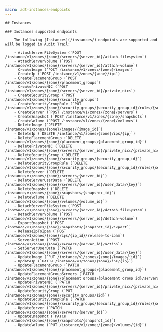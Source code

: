 ```yaml
---
macro: adt-instances-endpoints
---
```


<Accordion>

    ## Instances

    ### Instances supported endpoints

        The following [Instances](/instances/) endpoints are supported and will be logged in Audit Trail:

        - AttachServerFileSystem (`POST /instance/v1/zones/{zone}/servers/{server_id}/attach-filesystem`)
        - AttachServerVolume (`POST /instance/v1/zones/{zone}/servers/{server_id}/attach-volume`)
        - CreateImage (`POST /instance/v1/zones/{zone}/images`)
        - CreateIp (`POST /instance/v1/zones/{zone}/ips`)
        - CreatePlacementGroup (`POST /instance/v1/zones/{zone}/placement_groups`)
        - CreatePrivateNIC (`POST /instance/v1/zones/{zone}/servers/{server_id}/private_nics`)
        - CreateSecurityGroup (`POST /instance/v1/zones/{zone}/security_groups`)
        - CreateSecurityGroupRule (`PUT /instance/v1/zones/{zone}/security_groups/{security_group_id}/rules/{security_group_rule_id}`)
        - CreateServer (`POST /instance/v1/zones/{zone}/servers`)
        - CreateSnapshot (`POST /instance/v1/zones/{zone}/snapshots`)
        - CreateVolume (`POST /instance/v1/zones/{zone}/volumes`)
        - DeleteImage (`DELETE /instance/v1/zones/{zone}/images/{image_id}`)
        - DeleteIp (`DELETE /instance/v1/zones/{zone}/ips/{ip}`)
        - DeletePlacementGroup (`DELETE /instance/v1/zones/{zone}/placement_groups/{placement_group_id}`)
        - DeletePrivateNIC (`DELETE /instance/v1/zones/{zone}/servers/{server_id}/private_nics/{private_nic_id}`)
        - DeleteSecurityGroup (`DELETE /instance/v1/zones/{zone}/security_groups/{security_group_id}`)
        - DeleteSecurityGroupRule (`DELETE /instance/v1/zones/{zone}/security_groups/{security_group_id}/rules/{security_group_rule_id}`)
        - DeleteServer (`DELETE /instance/v1/zones/{zone}/servers/{server_id}`)
        - DeleteServerUserData (`DELETE /instance/v1/zones/{zone}/servers/{server_id}/user_data/{key}`)
        - DeleteSnapshot (`DELETE /instance/v1/zones/{zone}/snapshots/{snapshot_id}`)
        - DeleteVolume (`DELETE /instance/v1/zones/{zone}/volumes/{volume_id}`)
        - DetachServerFileSystem (`POST /instance/v1/zones/{zone}/servers/{server_id}/detach-filesystem`)
        - DetachServerVolume (`POST /instance/v1/zones/{zone}/servers/{server_id}/detach-volume`)
        - ExportSnapshot (`POST /instance/v1/zones/{zone}/snapshots/{snapshot_id}/export`)
        - ReleaseIpToIpam (`POST /instance/v1/zones/{zone}/ips/{ip_id}/release-to-ipam`)
        - ServerAction (`POST /instance/v1/zones/{zone}/servers/{server_id}/action`)
        - SetServerUserData (`PATCH /instance/v1/zones/{zone}/servers/{server_id}/user_data/{key}`)
        - UpdateImage (`PUT /instance/v1/zones/{zone}/images/{id}`)
        - UpdateIp (`PATCH /instance/v1/zones/{zone}/ips/{ip}`)
        - UpdatePlacementGroup (`PATCH /instance/v1/zones/{zone}/placement_groups/{placement_group_id}`)
        - UpdatePlacementGroupServers (`PATCH /instance/v1/zones/{zone}/placement_groups/{placement_group_id}/servers`)
        - UpdatePrivateNIC (`PATCH /instance/v1/zones/{zone}/servers/{server_id}/private_nics/{private_nic_id}`)
        - UpdateSecurityGroup (`PUT /instance/v1/zones/{zone}/security_groups/{id}`)
        - UpdateSecurityGroupRule (`PATCH /instance/v1/zones/{zone}/security_groups/{security_group_id}/rules/{security_group_rule_id}`)
        - UpdateServer (`PATCH /instance/v1/zones/{zone}/servers/{server_id}`)
        - UpdateSnapshot (`PATCH /instance/v1/zones/{zone}/snapshots/{snapshot_id}`)
        - UpdateVolume (`PUT /instance/v1/zones/{zone}/volumes/{id}`)
</Accordion>